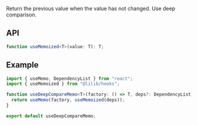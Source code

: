 Return the previous value when the value has not changed. Use deep comparison.

## API

```ts
function useMemoized<T>(value: T): T;
```

## Example

```ts
import { useMemo, DependencyList } from "react";
import { useMemoized } from "@lilib/hooks";

function useDeepCompareMemo<T>(factory: () => T, deps?: DependencyList): T {
  return useMemo(factory, useMemoized(deps));
}

export default useDeepCompareMemo;
```

